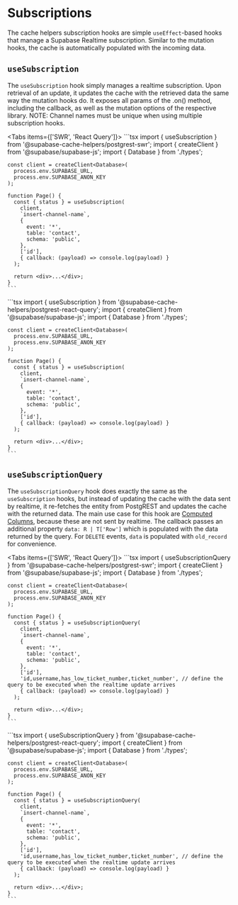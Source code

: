 
# Subscriptions

The cache helpers subscription hooks are simple `useEffect`-based hooks that manage a Supabase Realtime subscription. Similar to the mutation hooks, the cache is automatically populated with the incoming data.

## `useSubscription`

The `useSubscription` hook simply manages a realtime subscription. Upon retrieval of an update, it updates the cache with the retrieved data the same way the mutation hooks do. It exposes all params of the .on() method, including the callback, as well as the mutation options of the respective library. NOTE: Channel names must be unique when using multiple subscription hooks.

<Tabs items={['SWR', 'React Query']}>
  <Tab>
    ```tsx
    import { useSubscription } from '@supabase-cache-helpers/postgrest-swr';
    import { createClient } from '@supabase/supabase-js';
    import { Database } from './types';

    const client = createClient<Database>(
      process.env.SUPABASE_URL,
      process.env.SUPABASE_ANON_KEY
    );

    function Page() {
      const { status } = useSubscription(
        client,
        `insert-channel-name`,
        {
          event: '*',
          table: 'contact',
          schema: 'public',
        },
        ['id'],
        { callback: (payload) => console.log(payload) }
      );

      return <div>...</div>;
    }
    ```

  </Tab>
  <Tab>
    ```tsx
    import { useSubscription } from '@supabase-cache-helpers/postgrest-react-query';
    import { createClient } from '@supabase/supabase-js';
    import { Database } from './types';

    const client = createClient<Database>(
      process.env.SUPABASE_URL,
      process.env.SUPABASE_ANON_KEY
    );

    function Page() {
      const { status } = useSubscription(
        client,
        `insert-channel-name`,
        {
          event: '*',
          table: 'contact',
          schema: 'public',
        },
        ['id'],
        { callback: (payload) => console.log(payload) }
      );

      return <div>...</div>;
    }
    ```

  </Tab>
</Tabs>

## `useSubscriptionQuery`

The `useSubscriptionQuery` hook does exactly the same as the `useSubscription` hooks, but instead of updating the cache with the data sent by realtime, it re-fetches the entity from PostgREST and updates the cache with the returned data. The main use case for this hook are [Computed Columns](https://postgrest.org/en/stable/api.html?highlight=computed%20columns#computed-virtual-columns), because these are not sent by realtime. The callback passes an additional property `data: R | T['Row']` which is populated with the data returned by the query. For `DELETE` events, `data` is populated with `old_record` for convenience.

<Tabs items={['SWR', 'React Query']}>
  <Tab>
    ```tsx
    import { useSubscriptionQuery } from '@supabase-cache-helpers/postgrest-swr';
    import { createClient } from '@supabase/supabase-js';
    import { Database } from './types';

    const client = createClient<Database>(
      process.env.SUPABASE_URL,
      process.env.SUPABASE_ANON_KEY
    );

    function Page() {
      const { status } = useSubscriptionQuery(
        client,
        `insert-channel-name`,
        {
          event: '*',
          table: 'contact',
          schema: 'public',
        },
        ['id'],
        'id,username,has_low_ticket_number,ticket_number', // define the query to be executed when the realtime update arrives
        { callback: (payload) => console.log(payload) }
      );

      return <div>...</div>;
    }
    ```

  </Tab>
  <Tab>
    ```tsx
    import { useSubscriptionQuery } from '@supabase-cache-helpers/postgrest-react-query';
    import { createClient } from '@supabase/supabase-js';
    import { Database } from './types';

    const client = createClient<Database>(
      process.env.SUPABASE_URL,
      process.env.SUPABASE_ANON_KEY
    );

    function Page() {
      const { status } = useSubscriptionQuery(
        client,
        `insert-channel-name`,
        {
          event: '*',
          table: 'contact',
          schema: 'public',
        },
        ['id'],
        'id,username,has_low_ticket_number,ticket_number', // define the query to be executed when the realtime update arrives
        { callback: (payload) => console.log(payload) }
      );

      return <div>...</div>;
    }
    ```

  </Tab>
</Tabs>
